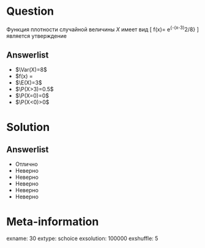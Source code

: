 Question
========
  \AMCnoCompleteMulti
Функция плотности случайной величины $X$ имеет вид
\[
f(x)=\frac{1}{\sqrt{8\pi}} e^{-(x-3)^2/8}
\]
 \textbf{НЕВЕРНЫМ} является утверждение
 

Answerlist
----------
*  $\Var(X)=8$ 
*  $\max f(x) = \frac1
*  $\E(X)=3$
*  $\P(X>3)=0.5$
*  $\P(X=0)=0$
*  $\P(X<0)>0$

Solution
========

Answerlist
----------
*  Отлично
*  Неверно
*  Неверно
*  Неверно
*  Неверно
*  Неверно

Meta-information
================
exname: 30
extype: schoice
exsolution: 100000
exshuffle: 5
